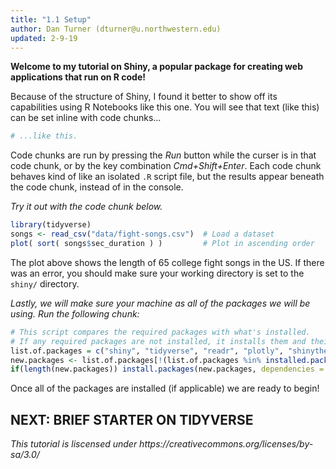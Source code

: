 ```yaml
---
title: "1.1 Setup"
author: Dan Turner (dturner@u.northwestern.edu)
updated: 2-9-19
---
```


**Welcome to my tutorial on Shiny, a popular package for creating web applications that run on R code!**

Because of the structure of Shiny, I found it better to show off its capabilities using R Notebooks like this one. You will see that text (like this) can be set inline with code chunks...
```r
# ...like this.
```

Code chunks are run by pressing the *Run* button while the curser is in that code chunk, or by the key combination *Cmd+Shift+Enter*. Each code chunk behaves kind of like an isolated `.R` script file, but the results appear beneath the code chunk, instead of in the console.

*Try it out with the code chunk below.*

```r
library(tidyverse)
songs <- read_csv("data/fight-songs.csv")  # Load a dataset
plot( sort( songs$sec_duration ) )         # Plot in ascending order
```

The plot above shows the length of 65 college fight songs in the US. If there was an error, you should make sure your working directory is set to the `shiny/` directory.

*Lastly, we will make sure your machine as all of the packages we will be using. Run the following chunk:*
```r

# This script compares the required packages with what's installed.
# If any required packages are not installed, it installs them and their dependencies.
list.of.packages = c("shiny", "tidyverse", "readr", "plotly", "shinythemes", "lme4", "rsconnect")
new.packages <- list.of.packages[!(list.of.packages %in% installed.packages()[,"Package"])]
if(length(new.packages)) install.packages(new.packages, dependencies = TRUE)

```

Once all of the packages are installed (if applicable) we are ready to begin!

## NEXT: BRIEF STARTER ON TIDYVERSE

*This tutorial is liscensed under https://creativecommons.org/licenses/by-sa/3.0/*
